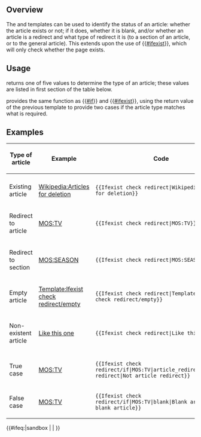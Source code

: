 {{Documentation subpage}}
{{Template shortcut|ICR|ICR/if}}
<!-- Please place categories where indicated at the bottom of this page and interwikis at Wikidata (see [[Wikipedia:Wikidata]]) -->

== Overview ==
The '''{{tl|Ifexist check redirect}}''' and '''{{tl|Ifexist check redirect/if}}''' templates can be used to identify the status of an article: whether the article exists or not; if it does, whether it is blank, and/or whether an article is a redirect and what type of redirect it is (to a section of an article, or to the general article). This extends upon the use of {<nowiki />{[[mw:Help:Extension:ParserFunctions##ifexist|#ifexist]]}}, which will only check whether the page exists.

==Usage==
{{tl|Ifexist check redirect}} returns one of five values to determine the type of an article; these values are listed in first section of the table below.
: <code>{{tlx|Ifexist check redirect|ARTICLE}}</code>

{{tl|Ifexist check redirect/if}} provides the same function as {<nowiki />{[[mw:Help:Extension:ParserFunctions##if|#if]]}} and  {<nowiki />{[[mw:Help:Extension:ParserFunctions##ifexist|#ifexist]]}}, using the return value of the previous template to provide two cases if the article type matches what is required.
: <code>{{tlx|Ifexist check redirect/if|ARTICLE|ARTICLE TYPE|IF TRUE|IF FALSE}}</code>

==Examples==
{| class="wikitable plainrowheaders"
! Type of article
! Example
! Code
! Result
|-
! colspan="4" | {{tl|Ifexist check redirect}}
|-
| Existing article
| [[Wikipedia:Articles for deletion]]
| <code><nowiki>{{Ifexist check redirect|Wikipedia:Articles for deletion}}</nowiki></code>
| {{Ifexist check redirect|Wikipedia:Articles for deletion}}
|-
| Redirect to article
| [[MOS:TV]]
| <code><nowiki>{{Ifexist check redirect|MOS:TV}}</nowiki></code>
| {{Ifexist check redirect|MOS:TV}}
|-
| Redirect to section
| [[MOS:SEASON]]
| <code><nowiki>{{Ifexist check redirect|MOS:SEASON}}</nowiki></code>
| {{Ifexist check redirect|MOS:SEASON}}
|-
| Empty article
| [[Template:Ifexist check redirect/empty]]
| <code><nowiki>{{Ifexist check redirect|Template:Ifexist check redirect/empty}}</nowiki></code>
| {{Ifexist check redirect|Template:Ifexist check redirect/empty}}
|-
| Non-existent article
| [[Like this one]]
| <code><nowiki>{{Ifexist check redirect|Like this one}}</nowiki></code>
| {{Ifexist check redirect|Like this one}}
|-
! colspan="4" | {{tl|Ifexist check redirect/if}}
|-
| True case
| [[MOS:TV]]
| <code><nowiki>{{Ifexist check redirect/if|MOS:TV|article_redirect|Article redirect|Not article redirect}}</nowiki></code>
| {{Ifexist check redirect/if|MOS:TV|article_redirect|Article redirect|Not article redirect}}
|-
| False case
| [[MOS:TV]]
| <code><nowiki>{{Ifexist check redirect/if|MOS:TV|blank|Blank article|Not blank article}}</nowiki></code>
| {{Ifexist check redirect/if|MOS:TV|blank|Blank article|Not blank article}}
|}
<includeonly>{{#ifeq:{{SUBPAGENAME}}|sandbox | |
<!-- Categories below this line, please; interwikis at Wikidata -->
}}</includeonly>